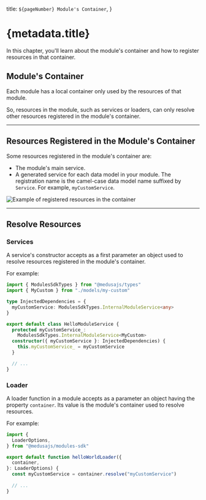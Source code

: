   title: `${pageNumber} Module's Container`,
}

# {metadata.title}

In this chapter, you'll learn about the module's container and how to register resources in that container.

## Module's Container

Each module has a local container only used by the resources of that module.

So, resources in the module, such as services or loaders, can only resolve other resources registered in the module's container.

---

## Resources Registered in the Module's Container

Some resources registered in the module's container are:

- The module's main service.
- A generated service for each data model in your module. The registration name is the camel-case data model name suffixed by `Service`. For example, `myCustomService`.

![Example of registered resources in the container](https://res.cloudinary.com/dza7lstvk/image/upload/v1714400573/Medusa%20Book/modules-container_mkcbaq.jpg)

---

## Resolve Resources

### Services

A service's constructor accepts as a first parameter an object used to resolve resources registered in the module's container.

For example:

```ts highlights={[["5"], ["12"]]}
import { ModulesSdkTypes } from "@medusajs/types"
import { MyCustom } from "./models/my-custom"

type InjectedDependencies = {
  myCustomService: ModulesSdkTypes.InternalModuleService<any>
}

export default class HelloModuleService {
  protected myCustomService_: 
    ModulesSdkTypes.InternalModuleService<MyCustom>
  constructor({ myCustomService }: InjectedDependencies) {
    this.myCustomService_ = myCustomService
  }

  // ...
}
```

### Loader

A loader function in a module accepts as a parameter an object having the property `container`. Its value is the module's container used to resolve resources.

For example:

```ts highlights={[["8"]]}
import {
  LoaderOptions,
} from "@medusajs/modules-sdk"

export default function helloWorldLoader({
  container,
}: LoaderOptions) {
  const myCustomService = container.resolve("myCustomService")
  
  // ...
}
```
